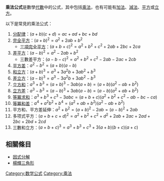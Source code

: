 '''乘法公式'''是數學[[代數|代數]]中的公式，其中包括[[乘法|乘法]]，也有可能有[[加法|加法]]、[[減法|減法]]、[[平方|平方]]或[[立方|立方]]。

以下是常見的乘法公式：
#[[分配律|分配律]]：<math>(a+b)(c+d)=ac+ad+bc+bd\,\!</math>
#[[完全平方|完全平方]]：<math>(a+b)^2=a^2+2ab+b^2\,\!</math>
#*[[三項完全平方|三項完全平方]]：<math>(a+b+c)^2=a^2+b^2+c^2+2ab+2bc+2ca\,\!</math>
#[[差平方|差平方]]：<math>(a-b)^2=a^2-2ab+b^2\,\!</math>
#*三數差平方：<math>(a-b-c)^2=a^2+b^2+c^2-2ab-2ac+2cb\,\!</math>
#[[平方差|平方差]]：<math>a^2-b^2=(a+b)(a-b)\,\!</math>
#[[和立方|和立方]]：<math>(a+b)^3=a^3+3a^2b+3ab^2+b^3\,\!</math>
#[[差立方|差立方]]：<math>(a-b)^3=a^3-3a^2b+3ab^2-b^3\,\!</math>
#[[立方和|立方和]]：<math>a^3+b^3=(a+b)^3-3ab(a+b)=(a+b)(a^2-ab+b^2)\,\!</math>
#[[立方差|立方差]]：<math>a^3-b^3=(a-b)^3+3ab(a-b)=(a-b)(a^2+ab+b^2)\,\!</math>
#[[等冪求和|等冪求和]]：<math>a^3+b^3+c^3-3abc=(a+b+c)(a^2+b^2+c^2-ab-bc-ca)\,\!</math>
#[[等冪和差|等冪和差]]：<math>a^4+a^2b^2+b^4=(a^2+ab+b^2)(a^2-ab+b^2)\,\!</math>
#平方和、平方差延伸：<math>a^2+b^2=(a+b)^2-2ab=(a-b)^2+2ab\,\!</math>
#多项式平方：<math>(a+b+c+d)^2=a^2+b^2+c^2+d^2+2ab+2ac+2ad+2bc+2bd+2cd\,\!</math>
#三數和立方：<math>(a+b+c)^3=a^3+b^3+c^3+3(a+b)(b+c)(a+c)\,\!</math>

== 相關條目 ==
*[[因式分解|因式分解]]
*[[楊輝三角形|楊輝三角形]]

{{basic identity}}

[[Category:数学公式|Category:数学公式]]
[[Category:乘法|Category:乘法]]